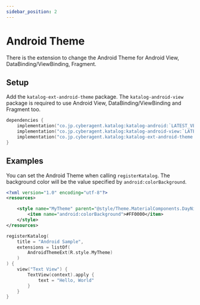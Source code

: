```yaml
---
sidebar_position: 2
---
```


# Android Theme
There is the extension to change the Android Theme for Android View, DataBinding/ViewBinding, Fragment.

## Setup
Add the `katalog-ext-android-theme` package.
The `katalog-android-view` package is required to use Android View, DataBinding/ViewBinding and Fragment too.

```kotlin
dependencies {
    implementation("co.jp.cyberagent.katalog:katalog-android:`LATEST_VERSION`")
    implementation("co.jp.cyberagent.katalog:katalog-android-view:`LATEST_VERSION`")
    implementation("co.jp.cyberagent.katalog:katalog-ext-android-theme:`LATEST_VERSION`")
}
```

## Examples
<Preview
    imageUrl="/img/docs/android-theme.png"
    width={1080}
    height={2280} >

You can set the Android Theme when calling `registerKatalog`.
The background color will be the value specified by `android:colorBackground`.

```xml title="res/values/styles.xml"
<?xml version="1.0" encoding="utf-8"?>
<resources>

    <style name="MyTheme" parent="@style/Theme.MaterialComponents.DayNight.NoActionBar">
        <item name="android:colorBackground">#FF0000</item>
    </style>
</resources>
```
```kotlin
registerKatalog(
    title = "Android Sample",
    extensions = listOf(
        AndroidThemeExt(R.style.MyTheme)
    )
) {
    view("Text View") {
        TextView(context).apply {
            text = "Hello, World"
        }
    }
}
```

</Preview>
